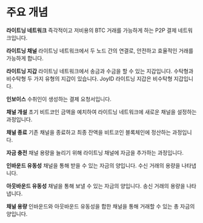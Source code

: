 # 주요 개념

**라이트닝 네트워크**
즉각적이고 저비용의 BTC 거래를 가능하게 하는 P2P 결제 네트워크입니다.

**라이트닝 채널**
라이트닝 네트워크에서 두 노드 간의 연결로, 안전하고 효율적인 거래를 가능하게 합니다.

**라이트닝 지갑**
라이트닝 네트워크에서 송금과 수금을 할 수 있는 지갑입니다. 수탁형과 비수탁형 두 가지 유형의 지갑이 있습니다. JoyID 라이트닝 지갑은 비수탁형 지갑입니다.

**인보이스**
수취인이 생성하는 결제 요청서입니다.

**채널 개설**
초기 비트코인 금액을 예치하여 라이트닝 네트워크에 새로운 채널을 설정하는 과정입니다.

**채널 종료**
기존 채널을 종료하고 최종 잔액을 비트코인 블록체인에 정산하는 과정입니다.

**자금 충전**
채널 용량을 늘리기 위해 라이트닝 채널에 자금을 추가하는 과정입니다.

**인바운드 유동성**
채널을 통해 받을 수 있는 자금의 양입니다. 수신 거래의 용량을 나타냅니다.

**아웃바운드 유동성**
채널을 통해 보낼 수 있는 자금의 양입니다. 송신 거래의 용량을 나타냅니다.

**채널 용량**
인바운드와 아웃바운드 유동성을 합한 채널을 통해 거래할 수 있는 총 자금의 양입니다.

